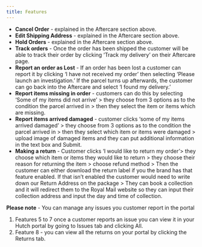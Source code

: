 ```yaml
---
title: Features
---
```


- **Cancel Order** - explained in the Aftercare section above.
- **Edit Shipping Address** - explained in the Aftercare section above.
- **Hold Orders** - explained in the Aftercare section above.
- **Track orders** - Once the order has been shipped the customer will be able to track their order by clicking ‘Track my delivery’ on their Aftercare page.
- **Report an order as Lost** - If an order has been lost a customer can report it by clicking ‘I have not received my order’ then selecting ‘Please launch an investigation.’ If the parcel turns up afterwards, the customer can go back into the Aftercare and select ‘I found my delivery.’
- **Report items missing in order** - customers can do this by selecting ‘Some of my items did not arrive’ > they choose from 3 options as to the condition the parcel arrived in > then they select the item or items which are missing.
- **Report items arrived damaged** - customer clicks ‘some of my items arrived damaged’ > they choose from 3 options as to the condition the parcel arrived in > then they select which item or items were damaged > upload image of damaged items and they can put additional information in the text box and Submit.
- **Making a return** - Customer clicks ‘I would like to return my order’> they choose which item or items they would like to return > they choose their reason for returning the item > choose refund method > Then the customer can either download the return label if you the brand has that feature enabled. If that isn’t enabled the customer would need to write down our Return Address on the package > They can book a collection and it will redirect them to the Royal Mail website so they can input their collection address and input the day and time of collection.

**Please note** - You can manage any issues you customer report in the portal

1. Features 5 to 7 once a customer reports an issue you can view it in your Hutch portal by going to Issues tab and clicking All.
2. Feature 8 - you can view all the returns on your portal by clicking the Returns tab.

